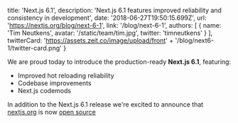   title: 'Next.js 6.1',
  description:
    'Next.js 6.1 features improved reliability and consistency in development',
  date: '2018-06-27T19:50:15.699Z',
  url: 'https://nextjs.org/blog/next-6-1',
  link: '/blog/next-6-1',
  authors: [
    {
      name: 'Tim Neutkens',
      avatar: '/static/team/tim.jpg',
      twitter: 'timneutkens'
    }
  ],
  twitterCard:
    'https://assets.zeit.co/image/upload/front' +
    '/blog/next6-1/twitter-card.png'
}

We are proud today to introduce the production-ready **Next.js 6.1**, featuring:

- Improved hot reloading reliability
- Codebase improvements
- Next.js codemods

In addition to the Next.js 6.1 release we're excited to announce that [nextjs.org](https://nextjs.org) is now [open source](https://github.com/zeit/next-site)
